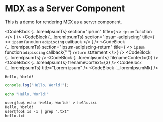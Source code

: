
# MDX as a Server Component

This is a demo for rendering MDX as a server component.

<CodeBlock
  {...loremIpsumTs}
  section="ipsum"
  title={
    <>
      <code>ipsum</code> function
    </>
  }
/>
<CodeBlock
  {...loremIpsumTs}
  section="ipsum-adipiscing"
  title={
    <>
      <code>ipsum</code> function <code>adipiscing</code> callback
    </>
  }
/>
<CodeBlock
  {...loremIpsumTs}
  section="ipsum-adipiscing-return"
  title={
    <>
      <code>ipsum</code> function <code>adipiscing</code> callback{" "}
      <code>return</code> statement
    </>
  }
/>
<CodeBlock {...loremIpsumTs} />
<CodeBlock {...loremIpsumTs} filenameContext={0} />
<CodeBlock {...loremIpsumTs} filenameContext={3} />
<CodeBlock {...loremIpsumTs} title="Lorem ipsum" />
<CodeBlock {...loremIpsumMk} />

```
Hello, World!
```

```ts title="hello-world.ts"
console.log("Hello, World!");
```

```sh
echo "Hello, World!"
```

```console
user@foo$ echo "Hello, World!" > hello.txt
Hello, World!
user@foo$ 1s -1 | grep ".txt"
hello.txt
```
